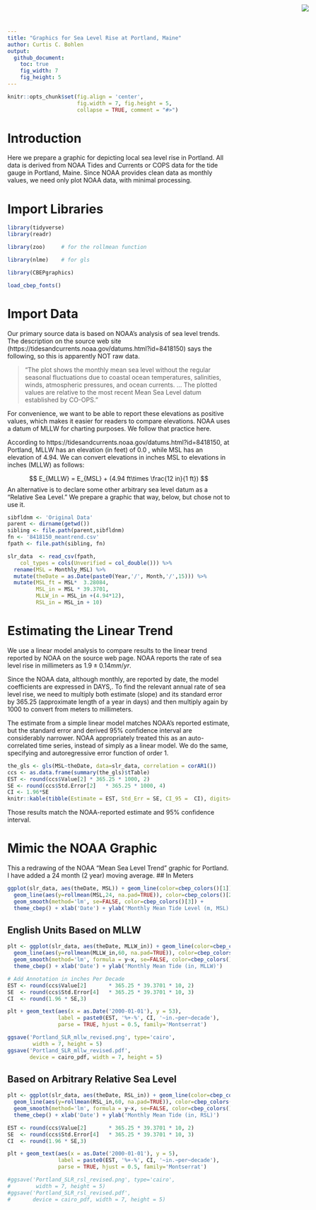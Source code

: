 ```yaml
---
title: "Graphics for Sea Level Rise at Portland, Maine"
author: Curtis C. Bohlen
output:
  github_document:
    toc: true
    fig_width: 7
    fig_height: 5
---
```


<img
    src="https://www.cascobayestuary.org/wp-content/uploads/2014/04/logo_sm.jpg"
    style="position:absolute;top:10px;right:50px;" />


```r
knitr::opts_chunk$set(fig.align = 'center',
                      fig.width = 7, fig.height = 5,
                      collapse = TRUE, comment = "#>")
```
 
# Introduction
Here we prepare a graphic for depicting local sea level rise in Portland.  All data is derived from NOAA Tides and Currents or COPS data for the tide gauge in Portland, Maine.  Since NOAA provides clean data as monthly values, we need only plot NOAA data, with minimal processing.

# Import Libraries
```r
library(tidyverse)
library(readr)

library(zoo)     # for the rollmean function

library(nlme)    # for gls

library(CBEPgraphics)

load_cbep_fonts()
```


# Import Data
Our primary source data is based on NOAA's analysis of sea level trends.  The description on the source web site (https://tidesandcurrents.noaa.gov/datums.html?id=8418150) says the following, so this is apparently NOT raw data.  

> "The plot shows the monthly mean sea level without the regular seasonal fluctuations due to coastal
>  ocean temperatures, salinities, winds, atmospheric pressures, and ocean currents. ... The plotted
> values are relative to the most recent Mean Sea Level datum established by CO-OPS."  

For convenience, we want to be able to report these elevations as positive values, which makes it easier for readers to compare elevations.  NOAA uses a datum of MLLW for charting purposes.  We follow that practice here.  

According to https://tidesandcurrents.noaa.gov/datums.html?id=8418150, 
at Portland, MLLW has an elevation (in feet) of 0.0 , while MSL has an elevation of 4.94.  We can convert elevations in inches MSL to elevations in inches (MLLW) as follows:  

$$
E_{MLLW} = E_{MSL} + (4.94 ft\times \frac{12 in}{1 ft})
$$
An alternative is to declare some other arbitrary sea level datum as a "Relative Sea Level."  We prepare a graphic that way, below, but chose not to use it.

```r
sibfldnm <- 'Original Data'
parent <- dirname(getwd())
sibling <- file.path(parent,sibfldnm)
fn <- '8418150_meantrend.csv'
fpath <- file.path(sibling, fn)

slr_data  <- read_csv(fpath, 
    col_types = cols(Unverified = col_double())) %>%
  rename(MSL = Monthly_MSL) %>%
  mutate(theDate = as.Date(paste0(Year,'/', Month,'/',15))) %>%
  mutate(MSL_ft = MSL*  3.28084,
         MSL_in = MSL * 39.3701,
         MLLW_in = MSL_in +(4.94*12),
         RSL_in = MSL_in + 10)
```

# Estimating the Linear Trend  
We use a linear model analysis to compare results to the linear trend reported by NOAA on the source web page.  NOAA reports the rate of sea level rise in millimeters as $1.9 \pm 0.14 mm /yr$. 

Since the NOAA data, although monthly, are reported by date, the model coefficients are expressed in DAYS,. To find the relevant annual rate of sea level rise, we need to multiply both estimate (slope) and its standard error by 365.25 (approximate length of a year in days) and then multiply again by 1000 to convert from meters to millimeters.  

The estimate from a simple linear model matches NOAA's reported estimate, but the standard error and derived 95% confidence interval are  considerably narrower.  NOAA appropriately treated this as an auto-correlated time series, instead of simply as a linear model. We do the same, specifying and autoregressive error function of order 1.  

```r
the_gls <- gls(MSL~theDate, data=slr_data, correlation = corAR1())
ccs <- as.data.frame(summary(the_gls)$tTable)
EST <- round(ccs$Value[2] * 365.25 * 1000, 2)
SE <- round(ccs$Std.Error[2]   * 365.25 * 1000, 4)
CI <- 1.96*SE
knitr::kable(tibble(Estimate = EST, Std_Err = SE, CI_95 =  CI), digits= c(2,4,4))
```

Those results match the NOAA-reported estimate and 95% confidence interval.

# Mimic the NOAA Graphic
This a redrawing of the NOAA "Mean Sea Level Trend" graphic for Portland. I have added a 24 month (2 year) moving average.
## In Meters
```r
ggplot(slr_data, aes(theDate, MSL)) + geom_line(color=cbep_colors()[1]) +
  geom_line(aes(y=rollmean(MSL,24, na.pad=TRUE)), color=cbep_colors()[2]) +
  geom_smooth(method='lm', se=FALSE, color=cbep_colors()[3]) + 
  theme_cbep() + xlab('Date') + ylab('Monthly Mean Tide Level (m, MSL)')
```

## English Units Based on MLLW
```r
plt <- ggplot(slr_data, aes(theDate, MLLW_in)) + geom_line(color=cbep_colors()[1]) +
  geom_line(aes(y=rollmean(MLLW_in,60, na.pad=TRUE)), color=cbep_colors()[2]) +
  geom_smooth(method='lm', formula = y~x, se=FALSE, color=cbep_colors()[3]) + 
  theme_cbep() + xlab('Date') + ylab('Monthly Mean Tide (in, MLLW)')

# Add Annotation in inches Per Decade
EST <- round(ccs$Value[2]       * 365.25 * 39.3701 * 10, 2)  
SE  <- round(ccs$Std.Error[4]   * 365.25 * 39.3701 * 10, 3)
CI  <- round(1.96 * SE,3)

plt + geom_text(aes(x = as.Date('2000-01-01'), y = 53),
                label = paste0(EST, '%+-%', CI, '~in.~per~decade'),
                parse = TRUE, hjust = 0.5, family='Montserrat')

ggsave('Portland_SLR_mllw_revised.png', type='cairo',
        width = 7, height = 5)
ggsave('Portland_SLR_mllw_revised.pdf', 
       device = cairo_pdf, width = 7, height = 5)
```

## Based on Arbitrary Relative Sea Level
```r
plt <- ggplot(slr_data, aes(theDate, RSL_in)) + geom_line(color=cbep_colors()[1]) +
  geom_line(aes(y=rollmean(RSL_in,60, na.pad=TRUE)), color=cbep_colors()[2]) +
  geom_smooth(method='lm', formula = y~x, se=FALSE, color=cbep_colors()[3]) + 
  theme_cbep() + xlab('Date') + ylab('Monthly Mean Tide (in, RSL)')

EST <- round(ccs$Value[2]       * 365.25 * 39.3701 * 10, 2)  
SE  <- round(ccs$Std.Error[4]   * 365.25 * 39.3701 * 10, 3)
CI  <- round(1.96 * SE,3)

plt + geom_text(aes(x = as.Date('2000-01-01'), y = 5),
                label = paste0(EST, '%+-%', CI, '~in.~per~decade'),
                parse = TRUE, hjust = 0.5, family='Montserrat')

#ggsave('Portland_SLR_rsl_revised.png', type='cairo',
#        width = 7, height = 5)
#ggsave('Portland_SLR_rsl_revised.pdf', 
#       device = cairo_pdf, width = 7, height = 5)

```
